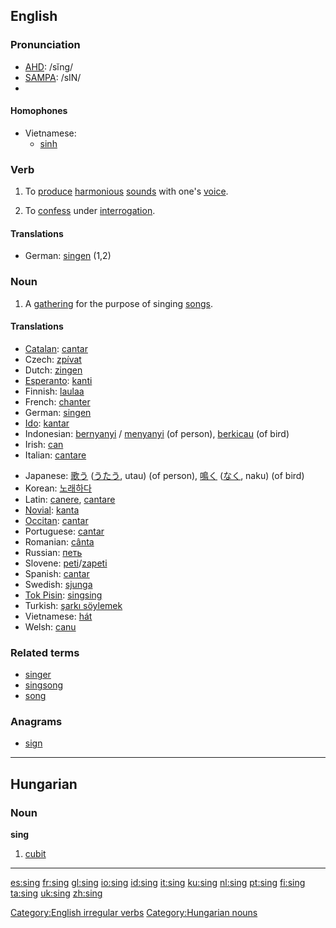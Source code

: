 ==English==

===Pronunciation===
{{IPA|/sɪŋ/}}
*[[w:AHD|AHD]]: /sĭng/
*[[w:SAMPA|SAMPA]]: /sIN/
*{{audio|en-uk-sing.ogg|Audio (UK)}}

====Homophones====
*Vietnamese:
**[[sinh#Vietnamese|sinh]]

===Verb===
[[Category:English irregular verbs]]
{{en-verb2|'''to sing'''|'''[[sings]]'''|'''[[sang]]'''|'''[[sung]]'''|'''[[singing]]'''}}

# To [[produce]] [[harmonious]] [[sound]]s with one's [[voice]].
# {{slang}} To [[confess]] under [[interrogation]].
====Translations====
*German: [[singen]] (1,2)

===Noun===
{{en-noun|sing|sings}}

# A [[gathering]] for the purpose of singing [[song]]s.

====Translations====
{{top}}
*[[Catalan]]: [[cantar]]
*Czech: [[zpívat]]
*Dutch: [[zingen]]
*[[Esperanto]]: [[kanti]]
*Finnish: [[laulaa]]
*French: [[chanter]]
*German: [[singen]]
*[[w:Ido|Ido]]: [[kantar]]
*Indonesian: [[nyanyi|bernyanyi]] / [[nyanyi|menyanyi]] (of person), [[kicau|berkicau]] (of bird)
*Irish: [[can]]
*Italian: [[cantare]]
{{mid}}
*Japanese: [[歌う]] ([[うたう]], utau) (of person), [[鳴く]] ([[なく]], naku) (of bird)
*Korean: [[노래하다]]
*Latin: [[canere]], [[cantare]]
*[[Novial]]: [[kanta]]
*[[Occitan]]: [[cantar]]
*Portuguese: [[cantar]]
*Romanian: [[cânta]]
*Russian: [[петь]]
*Slovene: [[peti]]/[[zapeti]]
*Spanish: [[cantar]]
*Swedish: [[sjunga]]
*[[Tok Pisin]]: [[singsing]]
*Turkish: [[şarkı söylemek]]
*Vietnamese: [[hát#Vietnamese|hát]]
*Welsh: [[canu]]
{{bottom}}

===Related terms===
*[[singer]]
*[[singsong]]
*[[song]]

===Anagrams===
*[[sign]]

-----

== Hungarian ==

=== Noun ===
'''sing'''

# [[cubit]]

[[Category:Hungarian nouns]]

----

[[es:sing]]
[[fr:sing]]
[[gl:sing]]
[[io:sing]]
[[id:sing]]
[[it:sing]]
[[ku:sing]]
[[nl:sing]]
[[pt:sing]]
[[fi:sing]]
[[ta:sing]]
[[uk:sing]]
[[zh:sing]]